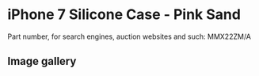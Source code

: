 
# iPhone 7 Silicone Case - Pink Sand

Part number, for search engines, auction websites and such: MMX22ZM/A

## Image gallery

<div style={{ width: '100%', maxWidth: '768px' }}>
<GalleryComponent
    images={[
      {
        original: "/everysource/MMX22.webp",
        thumbnail: "/everypreview/MMX22.webp",
      },
      {
        original: "/everysource/MMX22_AV1_GOLD.webp",
        thumbnail: "/everypreview/MMX22_AV1_GOLD.webp",
      },
      {
        original: "/everysource/MMX22_AV1_JET_BLACK.webp",
        thumbnail: "/everypreview/MMX22_AV1_JET_BLACK.webp",
      },
      {
        original: "/everysource/MMX22_AV1_RED.webp",
        thumbnail: "/everypreview/MMX22_AV1_RED.webp",
      },
      {
        original: "/everysource/MMX22_AV1_SILVER.webp",
        thumbnail: "/everypreview/MMX22_AV1_SILVER.webp",
      },
      {
        original: "/everysource/MMX22_AV2.webp",
        thumbnail: "/everypreview/MMX22_AV2.webp",
      }
    ]}
  />
</div>